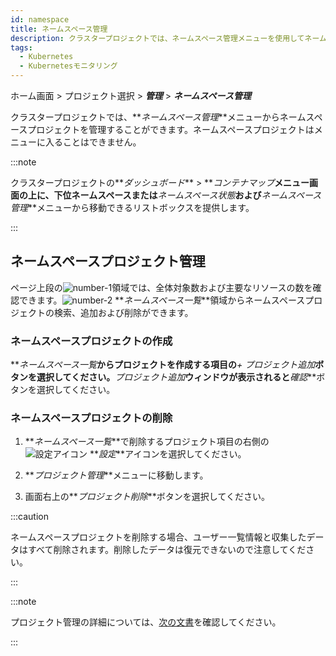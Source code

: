 ```yaml
---
id: namespace
title: ネームスペース管理
description: クラスタープロジェクトでは、ネームスペース管理メニューを使用してネームスペースプロジェクトを管理できます。
tags:
  - Kubernetes
  - Kubernetesモニタリング
---
```


ホーム画面 > プロジェクト選択 > **_管理_** > **_ネームスペース管理_**

クラスタープロジェクトでは、**_ネームスペース管理_**メニューからネームスペースプロジェクトを管理することができます。ネームスペースプロジェクトはメニューに入ることはできません。

:::note

クラスタープロジェクトの**_ダッシュボード_** > **_コンテナマップ_**メニュー画面の上に、下位ネームスペースまたは**_ネームスペース状態_**および**_ネームスペース管理_**メニューから移動できるリストボックスを提供します。 

<ImgLang img='k8s-namespace-project-list-check.png' desc='ネームスペース移動' />

:::

## ネームスペースプロジェクト管理

<ImgLang img='k8s-namespace-mng.png' desc='ネームスペース管理' />

ページ上段の![number-1](/img/number-01.png)領域では、全体対象数および主要なリソースの数を確認できます。![number-2](/img/number-02.png) **_ネームスペース一覧_**領域からネームスペースプロジェクトの検索、追加および削除ができます。

### ネームスペースプロジェクトの作成

**_ネームスペース一覧_**からプロジェクトを作成する項目の**_+ プロジェクト追加_**ボタンを選択してください。**_プロジェクト追加_**ウィンドウが表示されると**_確認_**ボタンを選択してください。

### ネームスペースプロジェクトの削除

1. **_ネームスペース一覧_**で削除するプロジェクト項目の右側の![設定アイコン](/img/ico-setting.svg) **_設定_**アイコンを選択してください。

2. **_プロジェクト管理_**メニューに移動します。

3. 画面右上の**_プロジェクト削除_**ボタンを選択してください。

:::caution

ネームスペースプロジェクトを削除する場合、ユーザー一覧情報と収集したデータはすべて削除されます。削除したデータは復元できないので注意してください。

:::

:::note

プロジェクト管理の詳細については、[次の文書](../project/project-manage)を確認してください。

:::
